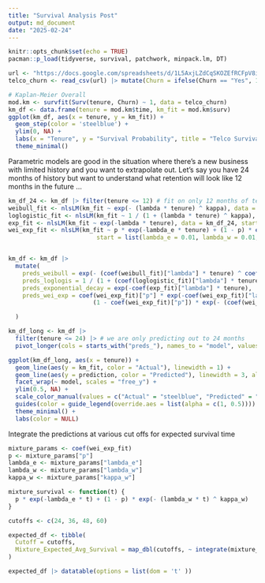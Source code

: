 ```yaml
---
title: "Survival Analysis Post"
output: md_document
date: "2025-02-24"
---
```


```r

knitr::opts_chunk$set(echo = TRUE)
pacman::p_load(tidyverse, survival, patchwork, minpack.lm, DT)

```

```r

url <- "https://docs.google.com/spreadsheets/d/1L5AxjLZdCqSKOZEfRCFpV8iN5eDYxnE7t8sbRvfFRSQ/export?format=csv&gid=664667008"
telco_churn <- read_csv(url) |> mutate(Churn = ifelse(Churn == "Yes", 1, 0))

```

```r

# Kaplan-Meier Overall
mod.km <- survfit(Surv(tenure, Churn) ~ 1, data = telco_churn)
km_df <- data.frame(tenure = mod.km$time, km_fit = mod.km$surv)
ggplot(km_df, aes(x = tenure, y = km_fit)) +
  geom_step(color = 'steelblue') +
  ylim(0, NA) +
  labs(x = "Tenure", y = "Survival Probability", title = "Telco Survival % By Tenure") +
  theme_minimal()

```

Parametric models are good in the situation where there's a new business with limited history and you want to extrapolate out. Let's say you have 24 months of history but want to understand what retention will look like 12 months in the future ...

```r

km_df_24 <- km_df |> filter(tenure <= 12) # fit on only 12 months of tenure
weibull_fit <- nlsLM(km_fit ~ exp(- (lambda * tenure) ^ kappa), data = km_df_24, start = list(lambda = 0.01, kappa = 1))
loglogistic_fit <- nlsLM(km_fit ~ 1 / (1 + (lambda * tenure) ^ kappa), data = km_df_24, start = list(lambda = 0.01, kappa = 1))
exp_fit <- nlsLM(km_fit ~ exp(-lambda * tenure), data = km_df_24, start = list(lambda = 0.01))
wei_exp_fit <- nlsLM(km_fit ~ p * exp(-lambda_e * tenure) + (1 - p) * exp(- (lambda_w * tenure) ^ kappa_w), data = km_df_24, 
                         start = list(lambda_e = 0.01, lambda_w = 0.01, kappa_w = 1, p = 0.5), control = nls.lm.control(maxiter = 500))


km_df <- km_df |> 
  mutate(
    preds_weibull = exp(- (coef(weibull_fit)["lambda"] * tenure) ^ coef(weibull_fit)["kappa"]),
    preds_loglogis = 1 / (1 + (coef(loglogistic_fit)["lambda"] * tenure) ^ coef(loglogistic_fit)["kappa"]),
    preds_exponential_decay = exp(-coef(exp_fit)["lambda"] * tenure),
    preds_wei_exp = coef(wei_exp_fit)["p"] * exp(-coef(wei_exp_fit)["lambda_e"] * tenure) +
                        (1 - coef(wei_exp_fit)["p"]) * exp(- (coef(wei_exp_fit)["lambda_w"] * tenure) ^ coef(wei_exp_fit)["kappa_w"])

  )

```

```r

km_df_long <- km_df |> 
  filter(tenure <= 24) |> # we are only predicting out to 24 months
  pivot_longer(cols = starts_with("preds_"), names_to = "model", values_to = "prediction")

ggplot(km_df_long, aes(x = tenure)) +
  geom_line(aes(y = km_fit, color = "Actual"), linewidth = 1) +
  geom_line(aes(y = prediction, color = "Predicted"), linewidth = 3, alpha = 0.5) +
  facet_wrap(~ model, scales = "free_y") +
  ylim(0.5, NA) +
  scale_color_manual(values = c("Actual" = "steelblue", "Predicted" = "steelblue")) +
  guides(color = guide_legend(override.aes = list(alpha = c(1, 0.5)))) +
  theme_minimal() +
  labs(color = NULL)

```


Integrate the predictions at various cut offs for expected survival time

```r

mixture_params <- coef(wei_exp_fit)
p <- mixture_params["p"]
lambda_e <- mixture_params["lambda_e"]
lambda_w <- mixture_params["lambda_w"]
kappa_w <- mixture_params["kappa_w"]

mixture_survival <- function(t) {
  p * exp(-lambda_e * t) + (1 - p) * exp(- (lambda_w * t) ^ kappa_w)
}

cutoffs <- c(24, 36, 48, 60)

expected_df <- tibble(
  Cutoff = cutoffs,
  Mixture_Expected_Avg_Survival = map_dbl(cutoffs, ~ integrate(mixture_survival, lower = 0, upper = .x)$value) |> round(2)
)

expected_df |> datatable(options = list(dom = 't' ))

```